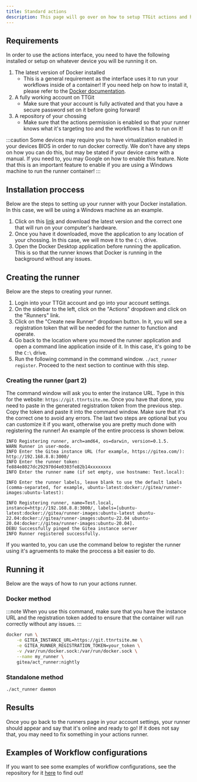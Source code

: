 ```yaml
---
title: Standard actions
description: This page will go over on how to setup TTGit actions and how you can use them with your repository
---
```


## Requirements
In order to use the actions interface, you need to have the following installed or setup on whatever device you will be running it on.

1. The latest version of Docker installed
    - This is a general requirement as the interface uses it to run your workflows inside of a container! If you need help on how to install it, please refer to the [Docker documentation](https://docs.docker.com/get-started/get-docker/).
2. A fully working account on TTGit
    - Make sure that your account is fully activated and that you have a secure password set on it before going forward!
3. A repository of your chossing
    - Make sure that the actions permission is enabled so that your runner knows what it's targeting too and the workflows it has to run on it!

:::caution
Some devices may require you to have virtualization enabled in your devices BIOS in order to run docker correctly. We don't have any steps on how you can do this, but may be stated if your device came with a manual. If you need to, you may Google on how to enable this feature. Note that this is an important feature to enable if you are using a Windows machine to run the runner container!
:::

## Installation proccess
Below are the steps to setting up your runner with your Docker installation. In this case, we will be using a Windows machine as an example.

<Steps>

1. Click on this [link](https://dl.gitea.com/act_runner/) and download the latest version and the correct one that will run on your computer's hardware.
2. Once you have it downloaded, move the application to any location of your chossing. In this case, we will move it to the `C:\` drive.
3. Open the Docker Desktop application before running the application. This is so that the runner knows that Docker is running in the background without any issues.

</Steps>

## Creating the runner
Below are the steps to creating your runner.

<Steps>

1. Login into your TTGit account and go into your account settings.
2. On the sidebar to the left, click on the "Actions" dropdown and click on the "Runners" link.
3. Click on the "Create new Runner" dropdown button. In it, you will see a registration token that will be needed for the runner to function and operate.
4. Go back to the location where you moved the runner application and open a command line application inside of it. In this case, it's going to be the `C:\` drive.
5. Run the following command in the command window. `./act_runner register`. Proceed to the next section to continue with this step.

</Steps>

### Creating the runner (part 2)
The command window will ask you to enter the instance URL. Type in this for the website: `https://git.ttnrtsite.me`. Once you have that done, you need to paste in the generated registration token from the previous step. Copy the token and paste it into the command window. Make sure that it's the correct one to avoid any errors. The last two steps are optional but you can customize it if you want, otherwise you are pretty much done with registering the runner! An example of the entire proccess is shown below.

```
INFO Registering runner, arch=amd64, os=darwin, version=0.1.5.
WARN Runner in user-mode.
INFO Enter the Gitea instance URL (for example, https://gitea.com/):
http://192.168.8.8:3000/
INFO Enter the runner token:
fe884e8027dc292970d4e0303fe82b14xxxxxxxx
INFO Enter the runner name (if set empty, use hostname: Test.local):

INFO Enter the runner labels, leave blank to use the default labels (comma-separated, for example, ubuntu-latest:docker://gitea/runner-images:ubuntu-latest):

INFO Registering runner, name=Test.local, instance=http://192.168.8.8:3000/, labels=[ubuntu-latest:docker://gitea/runner-images:ubuntu-latest ubuntu-22.04:docker://gitea/runner-images:ubuntu-22.04 ubuntu-20.04:docker://gitea/runner-images:ubuntu-20.04].
DEBU Successfully pinged the Gitea instance server
INFO Runner registered successfully.
```

If you wanted to, you can use the command below to register the runner using it's agruements to make the proccess a bit easier to do.

## Running it
Below are the ways of how to run your actions runner.

### Docker method
:::note
When you use this command, make sure that you have the instance URL and the registration token added to ensure that the container will run correctly without any issues.
:::

```bash
docker run \
    -e GITEA_INSTANCE_URL=https://git.ttnrtsite.me \
    -e GITEA_RUNNER_REGISTRATION_TOKEN=your_token \
    -v /var/run/docker.sock:/var/run/docker.sock \
    --name my_runner \
    gitea/act_runner:nightly
```

### Standalone method
```bash
./act_runner daemon
```

## Results
Once you go back to the runners page in your account settings, your runner should appear and say that it's online and ready to go! If it does not say that, you may need to fix something in your actions runner.

## Examples of Workflow configurations
If you want to see some examples of workflow configurations, see the repository for it [here](https://gitea.com/gitea/act_runner/src/branch/main/examples) to find out!
